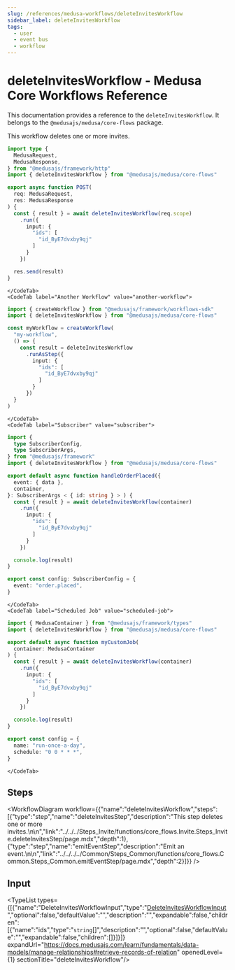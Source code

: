 ```yaml
---
slug: /references/medusa-workflows/deleteInvitesWorkflow
sidebar_label: deleteInvitesWorkflow
tags:
  - user
  - event bus
  - workflow
---
```



# deleteInvitesWorkflow - Medusa Core Workflows Reference

This documentation provides a reference to the `deleteInvitesWorkflow`. It belongs to the `@medusajs/medusa/core-flows` package.

This workflow deletes one or more invites.

<SourceCodeLink link="https://github.com/medusajs/medusa/blob/1b86c17b7293f3b810c062d78ec6ef563f968366/packages/core/core-flows/src/invite/workflows/delete-invites.ts#L15" />

<CodeTabs group="workflow-exection">
    <CodeTab label="API Route" value="api-route">
    
```ts title="src/api/workflow/route.ts"
import type {
  MedusaRequest,
  MedusaResponse,
} from "@medusajs/framework/http"
import { deleteInvitesWorkflow } from "@medusajs/medusa/core-flows"

export async function POST(
  req: MedusaRequest,
  res: MedusaResponse
) {
  const { result } = await deleteInvitesWorkflow(req.scope)
    .run({
      input: {
        "ids": [
          "id_ByE7dvxby9qj"
        ]
      }
    })

  res.send(result)
}
```

    </CodeTab>
    <CodeTab label="Another Workflow" value="another-workflow">
    
```ts title="src/workflows/my-workflow.ts"
import { createWorkflow } from "@medusajs/framework/workflows-sdk"
import { deleteInvitesWorkflow } from "@medusajs/medusa/core-flows"

const myWorkflow = createWorkflow(
  "my-workflow",
  () => {
    const result = deleteInvitesWorkflow
      .runAsStep({
        input: {
          "ids": [
            "id_ByE7dvxby9qj"
          ]
        }
      })
  }
)
```

    </CodeTab>
    <CodeTab label="Subscriber" value="subscriber">
    
```ts title="src/subscribers/order-placed.ts"
import {
  type SubscriberConfig,
  type SubscriberArgs,
} from "@medusajs/framework"
import { deleteInvitesWorkflow } from "@medusajs/medusa/core-flows"

export default async function handleOrderPlaced({
  event: { data },
  container,
}: SubscriberArgs < { id: string } > ) {
  const { result } = await deleteInvitesWorkflow(container)
    .run({
      input: {
        "ids": [
          "id_ByE7dvxby9qj"
        ]
      }
    })

  console.log(result)
}

export const config: SubscriberConfig = {
  event: "order.placed",
}
```

    </CodeTab>
    <CodeTab label="Scheduled Job" value="scheduled-job">
    
```ts title="src/jobs/message-daily.ts"
import { MedusaContainer } from "@medusajs/framework/types"
import { deleteInvitesWorkflow } from "@medusajs/medusa/core-flows"

export default async function myCustomJob(
  container: MedusaContainer
) {
  const { result } = await deleteInvitesWorkflow(container)
    .run({
      input: {
        "ids": [
          "id_ByE7dvxby9qj"
        ]
      }
    })

  console.log(result)
}

export const config = {
  name: "run-once-a-day",
  schedule: "0 0 * * *",
}
```

    </CodeTab>
  </CodeTabs>

## Steps

<WorkflowDiagram workflow={{"name":"deleteInvitesWorkflow","steps":[{"type":"step","name":"deleteInvitesStep","description":"This step deletes one or more invites.\n\n","link":"../../../Steps_Invite/functions/core_flows.Invite.Steps_Invite.deleteInvitesStep/page.mdx","depth":1},{"type":"step","name":"emitEventStep","description":"Emit an event.\n\n","link":"../../../../Common/Steps_Common/functions/core_flows.Common.Steps_Common.emitEventStep/page.mdx","depth":2}]}} />

## Input

<TypeList types={[{"name":"DeleteInvitesWorkflowInput","type":"[DeleteInvitesWorkflowInput](../../../../../types/WorkflowTypes/InviteWorkflow/interfaces/types.WorkflowTypes.InviteWorkflow.DeleteInvitesWorkflowInput/page.mdx)","optional":false,"defaultValue":"","description":"","expandable":false,"children":[{"name":"ids","type":"`string`[]","description":"","optional":false,"defaultValue":"","expandable":false,"children":[]}]}]} expandUrl="https://docs.medusajs.com/learn/fundamentals/data-models/manage-relationships#retrieve-records-of-relation" openedLevel={1} sectionTitle="deleteInvitesWorkflow"/>
